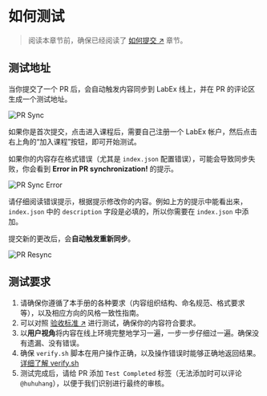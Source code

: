 # 如何测试

> 阅读本章节前，确保已经阅读了 [如何提交 ↗](how-to-submit) 章节。

## 测试地址

当你提交了一个 PR 后，会自动触发内容同步到 LabEx 线上，并在 PR 的评论区生成一个测试地址。

![PR Sync](.github/assets/pr-sync.png)

如果你是首次提交，点击进入课程后，需要自己注册一个 LabEx 帐户，然后点击右上角的“加入课程”按钮，即可开始测试。

如果你的内容存在格式错误（尤其是 `index.json` 配置错误），可能会导致同步失败，你会看到 **Error in PR synchronization!** 的提示。

![PR Sync Error](.github/assets/pr-sync-error.png)

请仔细阅读错误提示，根据提示修改你的内容。例如上方的提示中能看出来，`index.json` 中的 `description` 字段是必填的，所以你需要在 `index.json` 中添加。

提交新的更改后，会**自动触发重新同步**。

![PR Resync](.github/assets/pr-resync.png)

## 测试要求

1. 请确保你遵循了本手册的各种要求（内容组织结构、命名规范、格式要求等），以及相应方向的风格一致性指南。
2. 可以对照 [验收标准 ↗](https://labex-dev.feishu.cn/sheets/shtcnYuVte2FpZTcDvlFT7puLRc?sheet=XyETQX) 进行测试，确保你的内容符合要求。
3. 以**用户视角**将内容在线上环境完整地学习一遍，一步一步仔细过一遍。确保没有遗漏、没有错误。
4. 确保 `verify.sh` 脚本在用户操作正确，以及操作错误时能够正确地返回结果。[详细了解 verify.sh](how-to-start#verifysh)
5. 测试完成后，请给 PR 添加 `Test Completed` 标签（无法添加时可以评论 `@huhuhang`），以便于我们识别进行最终的审核。
